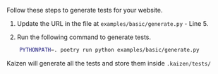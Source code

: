Follow these steps to generate tests for your website.

1. Update the URL in the file at `examples/basic/generate.py` - Line 5.

2. Run the following command to generate tests.
```bash copy
    PYTHONPATH=. poetry run python examples/basic/generate.py
```
  
Kaizen will generate all the tests and store them inside `.kaizen/tests/`